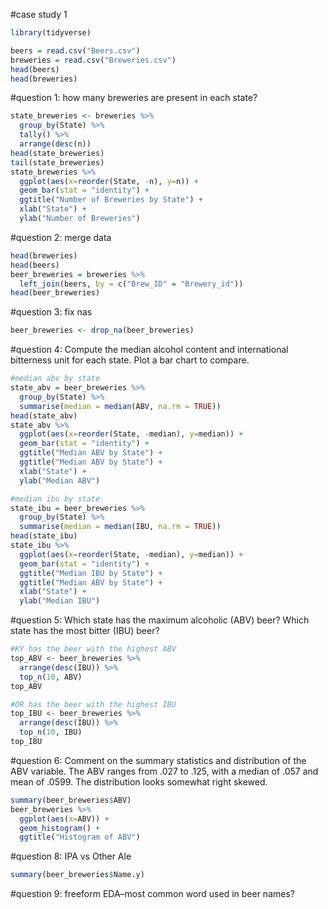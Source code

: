 #case study 1


```r
library(tidyverse)
```

```r
beers = read.csv("Beers.csv")
breweries = read.csv("Breweries.csv")
head(beers)
head(breweries)
```


#question 1: how many breweries are present in each state?

```r
state_breweries <- breweries %>%
  group_by(State) %>%
  tally() %>%
  arrange(desc(n))
head(state_breweries)
tail(state_breweries)
state_breweries %>%
  ggplot(aes(x=reorder(State, -n), y=n)) +
  geom_bar(stat = "identity") +
  ggtitle("Number of Breweries by State") +
  xlab("State") +
  ylab("Number of Breweries")
```

#question 2: merge data

```r
head(breweries)
head(beers)
beer_breweries = breweries %>%
  left_join(beers, by = c("Brew_ID" = "Brewery_id"))
head(beer_breweries)
```


#question 3: fix nas
```r
beer_breweries <- drop_na(beer_breweries)
```


#question 4: Compute the median alcohol content and international bitterness unit for each state. Plot a bar chart to compare.
```r
#median abv by state
state_abv = beer_breweries %>%
  group_by(State) %>%
  summarise(median = median(ABV, na.rm = TRUE))
head(state_abv)
state_abv %>%
  ggplot(aes(x=reorder(State, -median), y=median)) +
  geom_bar(stat = "identity") +
  ggtitle("Median ABV by State") +
  ggtitle("Median ABV by State") +
  xlab("State") +
  ylab("Median ABV")

#median ibu by state
state_ibu = beer_breweries %>%
  group_by(State) %>%
  summarise(median = median(IBU, na.rm = TRUE))
head(state_ibu)
state_ibu %>%
  ggplot(aes(x=reorder(State, -median), y=median)) +
  geom_bar(stat = "identity") +
  ggtitle("Median IBU by State") +
  ggtitle("Median ABV by State") +
  xlab("State") +
  ylab("Median IBU")
```



#question 5: Which state has the maximum alcoholic (ABV) beer? Which state has the most bitter (IBU) beer?

```r
#KY has the beer with the highest ABV
top_ABV <- beer_breweries %>% 
  arrange(desc(IBU)) %>%
  top_n(10, ABV)
top_ABV

#OR has the beer with the highest IBU
top_IBU <- beer_breweries %>%
  arrange(desc(IBU)) %>%
  top_n(10, IBU)
top_IBU

```


#question 6: Comment on the summary statistics and distribution of the ABV variable.
The ABV ranges from .027 to .125, with a median of .057 and mean of .0599. The distribution looks somewhat right skewed.

```r
summary(beer_breweries$ABV)
beer_breweries %>%
  ggplot(aes(x=ABV)) +
  geom_histogram() +
  ggtitle("Histogram of ABV")
```


#question 8: IPA vs Other Ale
```r
summary(beer_breweries$Name.y)


```

#question 9: freeform EDA--most common word used in beer names?